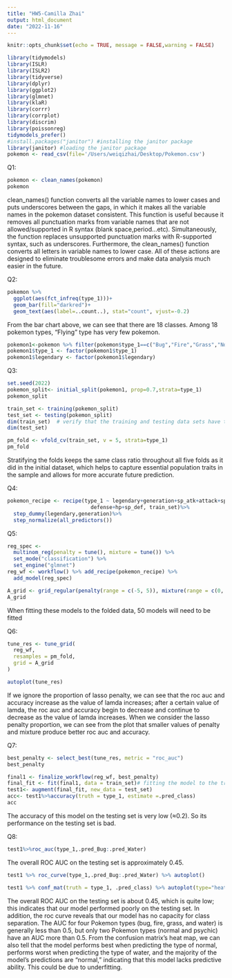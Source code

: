 ```yaml
---
title: "HW5-Camilla Zhai"
output: html_document
date: "2022-11-16"
---
```


```r
knitr::opts_chunk$set(echo = TRUE, message = FALSE,warning = FALSE)
```

```r
library(tidymodels)
library(ISLR)
library(ISLR2)
library(tidyverse)
library(dplyr)
library(ggplot2)
library(glmnet)
library(klaR)
library(corrr)
library(corrplot)
library(discrim)
library(poissonreg)
tidymodels_prefer()
#install.packages("janitor") #installing the janitor package
library(janitor) #loading the janitor package
pokemon <- read_csv(file='/Users/weiqizhai/Desktop/Pokemon.csv')
```

Q1:
```r
pokemon <- clean_names(pokemon)
pokemon
```

clean_names() function converts all the variable names to lower cases and puts underscores between the gaps, in which it makes all the variable names in the pokemon dataset consistent. This function is useful because it removes all punctuation marks from variable names that are not allowed/supported in R syntax (blank space,period...etc). Simultaneously, the function replaces unsupported punctuation marks with R-supported syntax, such as underscores. Furthermore, the clean_names() function converts all letters in variable names to lower case. All of these actions are designed to eliminate troublesome errors and make data analysis much easier in the future.

Q2:
```r
pokemon %>% 
  ggplot(aes(fct_infreq(type_1)))+
  geom_bar(fill="darkred")+
  geom_text(aes(label=..count..), stat="count", vjust=-0.2)
```

From the bar chart above, we can see that there are 18 classes. Among 18 pokemon types, "Flying" type has very few pokemon.

```r
pokemon1<-pokemon %>% filter(pokemon$type_1==c("Bug","Fire","Grass","Normal","Water","Psychic"))
pokemon1$type_1 <- factor(pokemon1$type_1)
pokemon1$legendary <- factor(pokemon1$legendary)
```

Q3:
```r
set.seed(2022)
pokemon_split<- initial_split(pokemon1, prop=0.7,strata=type_1)
pokemon_split

train_set <- training(pokemon_split)
test_set <- testing(pokemon_split)
dim(train_set)  # verify that the training and testing data sets have the desired number of observations
dim(test_set)
```

```r
pm_fold <- vfold_cv(train_set, v = 5, strata=type_1)
pm_fold
```
Stratifying the folds keeps the same class ratio throughout all five folds as it did in the initial dataset, which helps to capture essential population traits in the sample and allows for more accurate future prediction.


Q4:
```r
pokemon_recipe <- recipe(type_1 ~ legendary+generation+sp_atk+attack+speed+
                           defense+hp+sp_def, train_set)%>%
  step_dummy(legendary,generation)%>%
  step_normalize(all_predictors())
```

Q5:
```r
reg_spec <- 
  multinom_reg(penalty = tune(), mixture = tune()) %>% 
  set_mode("classification") %>% 
  set_engine("glmnet")
reg_wf <- workflow() %>% add_recipe(pokemon_recipe) %>%
  add_model(reg_spec)

A_grid <- grid_regular(penalty(range = c(-5, 5)), mixture(range = c(0, 1)),levels = 10)
A_grid
```
When fitting these models to the folded data, 50 models will need to be fitted



Q6:
```r
tune_res <- tune_grid(
  reg_wf,
  resamples = pm_fold,
  grid = A_grid
)
```
```r
autoplot(tune_res)
```
If we ignore the proportion of lasso penalty, we can see that the roc auc and accuracy increase as the value of lamda increases; after a certain value of lamda, the roc auc and accuracy begin to decrease and continue to decrease as the value of lamda increases. When we consider the lasso penalty proportion, we can see from the plot that smaller values of penalty and mixture produce better roc auc and accuracy.

Q7:
```r
best_penalty <- select_best(tune_res, metric = "roc_auc")
best_penalty
```
```r
final1 <- finalize_workflow(reg_wf, best_penalty)
final_fit <- fit(final1, data = train_set)# fitting the model to the training set
test1<- augment(final_fit, new_data = test_set)
acc<- test1%>%accuracy(truth = type_1, estimate =.pred_class)
acc

```
The accuracy of this model on the testing set is very low (≈0.2). So its performance on the testing set is bad.


Q8:
```r
test1%>%roc_auc(type_1,.pred_Bug:.pred_Water)
```
The overall ROC AUC on the testing set is approximately 0.45.
```r
test1 %>% roc_curve(type_1,.pred_Bug:.pred_Water) %>% autoplot()
```

```r
test1 %>% conf_mat(truth = type_1, .pred_class) %>% autoplot(type="heatmap")
```
  
  The overall ROC AUC on the testing set is about 0.45, which is quite low; this indicates that our model performed poorly on the testing set. In addition, the roc curve reveals that our model has no capacity for class separation. The AUC for four Pokemon types (bug, fire, grass, and water) is generally less than 0.5, but only two Pokemon types (normal and psychic) have an AUC more than 0.5. From the confusion matrix's heat map, we can also tell that the model performs best when predicting the type of normal, performs worst when predicting the type of water, and the majority of the model's predictions are "normal," indicating that this model lacks predictive ability.
This could be due to underfitting.










